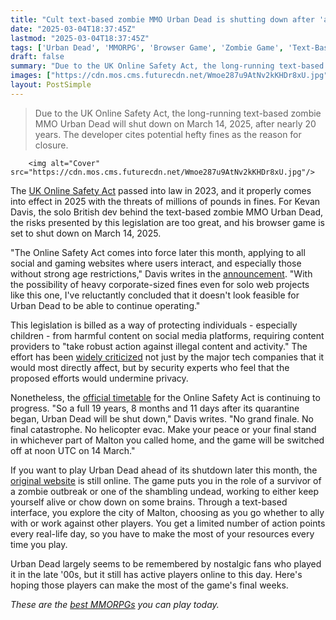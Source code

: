 ```yaml
---
title: "Cult text-based zombie MMO Urban Dead is shutting down after 'a full 19 years, 8 months and 11 days' because of new UK legislation"
date: "2025-03-04T18:37:45Z"
lastmod: "2025-03-04T18:37:45Z"
tags: ['Urban Dead', 'MMORPG', 'Browser Game', 'Zombie Game', 'Text-Based Game', 'Online Safety Act', 'UK']
draft: false
summary: "Due to the UK Online Safety Act, the long-running text-based zombie MMO Urban Dead will shut down on March 14, 2025, after nearly 20 years.  The developer cites potential hefty fines as the reason for closure."
images: ["https://cdn.mos.cms.futurecdn.net/Wmoe287u9AtNv2kKHDr8xU.jpg"]
layout: PostSimple
---
```

> Due to the UK Online Safety Act, the long-running text-based zombie MMO Urban Dead will shut down on March 14, 2025, after nearly 20 years.  The developer cites potential hefty fines as the reason for closure.


        <img alt="Cover" src="https://cdn.mos.cms.futurecdn.net/Wmoe287u9AtNv2kKHDr8xU.jpg"/>
        
The [UK Online Safety Act](https://www.gov.uk/government/publications/online-safety-act-explainer/online-safety-act-explainer) passed into law in 2023, and it properly comes into effect in 2025 with the threats of millions of pounds in fines. For Kevan Davis, the solo British dev behind the text-based zombie MMO Urban Dead, the risks presented by this legislation are too great, and his browser game is set to shut down on March 14, 2025.

"The Online Safety Act comes into force later this month, applying to all social and gaming websites where users interact, and especially those without strong age restrictions," Davis writes in the [announcement](https://urbandead.com/shutdown.html). "With the possibility of heavy corporate-sized fines even for solo web projects like this one, I've reluctantly concluded that it doesn't look feasible for Urban Dead to be able to continue operating."

This legislation is billed as a way of protecting individuals - especially children - from harmful content on social media platforms, requiring content providers to "take robust action against illegal content and activity." The effort has been [widely criticized](https://en.wikipedia.org/wiki/Online_Safety_Act_2023#Opposition) not just by the major tech companies that it would most directly affect, but by security experts who feel that the proposed efforts would undermine privacy.

Nonetheless, the [official timetable](https://www.ofcom.org.uk/online-safety/illegal-and-harmful-content/important-dates-for-online-safety-compliance/) for the Online Safety Act is continuing to progress. "So a full 19 years, 8 months and 11 days after its quarantine began, Urban Dead will be shut down," Davis writes. "No grand finale. No final catastrophe. No helicopter evac. Make your peace or your final stand in whichever part of Malton you called home, and the game will be switched off at noon UTC on 14 March."

If you want to play Urban Dead ahead of its shutdown later this month, the [original website](https://urbandead.com/index.html) is still online. The game puts you in the role of a survivor of a zombie outbreak or one of the shambling undead, working to either keep yourself alive or chow down on some brains. Through a text-based interface, you explore the city of Malton, choosing as you go whether to ally with or work against other players. You get a limited number of action points every real-life day, so you have to make the most of your resources every time you play.

Urban Dead largely seems to be remembered by nostalgic fans who played it in the late '00s, but it still has active players online to this day. Here's hoping those players can make the most of the game's final weeks.

*These are the *[<em>best MMORPGs</em>](https://www.gamesradar.com/best-mmorpg/)* you can play today.*
        